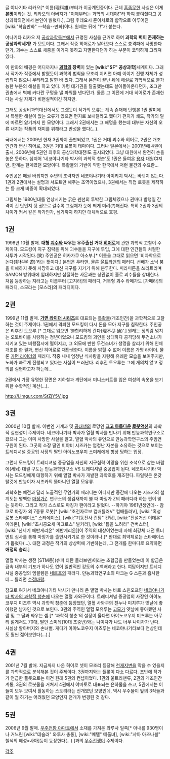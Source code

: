 글 야나기타 리카오[* 이름(理科雄)부터가 이공계인증이다. 근데 [[흠좀무]]한 사실은 이게 '''[[본명]]'''이라는 것. 리카오의 아버지가 "이제부터는 과학의 시대야!"라 하여 붙여줬다고 공상과학외전에서 본인이 밝혔다.], 그림 후데요시 쥰이치로의 합작으로 이루어진 [wiki:"학습만화" --학습--만화]이다. 원제는 뒤에 "!"가 붙는다.

야나기타 리카오 저 [[공상과학독본]]에서 규명된 사실을 근거로 하여 '''과학의 벽이 존재하는 공상과학세계!''' 가 모토이다. 그래서 작중 히어로가 날아오다 스스로 충격파에 사망한다던가, 괴수는 스스로 체중을 이기지 못하고 자멸한다던가 하는 부분이 코믹하게 그려져 있다.

이 만화의 배경은 어디까지나 '''[[과학]]의 장벽'''이 있는 '''[wiki:"SF" 공상과학]'''세계이다. 그래서 작가가 작중에서 밝혔듯이 과학의 법칙을 모조리 지키면 아예 이야기 진행 자체가 성립되지 않으니 무리라고 밝힌 바 있다. 그래서 본편이 끝난 뒤에 해설로 과학적으로 불가능한 부분의 해설을 하고 있다. 가령 대기권을 탈출했는데도 살아돌아온다던가, 조그만 권총에서 벽에 커다란 구멍을 낼 파워를 낸다던가. 물론 그 이전에 거대 히어로가 존재한다는 사실 자체가 비현실적이긴 하지만.

그래도 공상비과학대전에서도 그랬듯이 작가의 오류는 계속 존재해 단행본 1권 말미에서 특별한 해설이 없는 오류가 있으면 편지로 보내달라고 했다가 편지가 쇄도, 작가의 말에 따르면 앓기까지 한 모양이다. 그래서 2권에서는 그 해명을 했는데 대부분 자신의 오류 내지는 작품의 재미를 위해라고 반성을 했다(…).

국내에서는 2009년 현재 3권까지 출판되었고, 1권은 거대 괴수와 히어로, 2권은 개조인간과 변신 히어로, 3권은 거대 로봇이 테마이다. 그러나 일본에서는 2001년에 4권이 출시, 2006년에 5권인 최후의 공상과학대전!도 출시되었다. 그냥 대원에서 완전히 손을 놓은 듯하다. 심지어 '네코야나기타 박사의 과학적 청춘'도 1권은 들여온 [[용자]] 대원CI지만, 한계는 한계였던 모양이다. 특촬물의 기반이 약한 한국에서 저런 물건의 수요란...

주인공은 매권 바뀌지만 주변의 조력자인 네코야나기타 아이키치 박사는 바뀌지 않는다. 1권과 2권에서는 설명과 서포트만 해주는 조역이었으나, 3권에서는 직접 로봇을 제작하는 등 크게 비중이 확대되었다. 

그림체는 1980년대를 연상시키는 굵은 펜선의 투박한 그림체였으나 권마다 발행일 간격이 긴 탓인지 뒷 권으로 갈수록 그림체가 눈에 띄게 미려(?)해진다. 특히 2권과 3권의 차이가 커서 같은 작가인가, 싶기까지 하지만 대체적으로 호평.

== 1권 ==
1998년 10월 발매. '''대형 [[괴수]]와 싸우는 우주출신 거대 [[히어로]]'''에 관한 과학적 고찰이 주제이다.
모드킹이 지구 침략을 위해 괴수들을 지구에 투입, 그에 대한 인간들의 처절한 사투가 시작된다.(笑) 주인공은 히카가쿠 아소부.[* 이름을 그대로 읽으면 '비과학으로 논다(非科学 遊)'라는 뜻이다.] 본업은 우타맨. 물론 [[울트라맨]]의 패러디.
선배가 소닉 붐을 이해하지 못해 사망하고 대신 지구를 지키기 위해 분투한다. 피라미돈을 쓰러트리며 SAMON 방위대에 입대하지만 삽질하는 사몬과는 상관없이 홀로 괴수들을 상대한다. 처음 등장하는 지라고는 이름부터 [고지라]의 패러디, 거북형 괴수 라메가도 [가메라]의 패러디, 스모라는 [모스라]의 패러디이다.

== 2권 ==
1999년 11월 발매. '''[[가면 라이더 시리즈]]'''로 대표되는 [[특촬물]](개조인간)을 과학적으로 고찰하는 것이 주제이다.
1권에서 격퇴한 모드킹이 다시 돈을 모아 지구를 침략한다. 주인공은 리후진 토오루.[* 그대로 읽으면 '불합리하게 간다(理不尽 通)'.] 원래는 정의감 넘치는 오토바이를 사랑하는 청년이었으나 모드킹의 괴인을 상대하다 공격당해 두건소녀가 지키고 있는 비행접시에 떨어지고, 그 외모에 반한 두건소녀가 생명을 살리기 위해 인체개조를 한 결과, 변신 히어로로 재탄생한다.
이름을 밝힐 수 없어 이름은 가명 라이더. 물론 [[가면 라이더]]의 패러디. 작중 내내 엄청난 식사량을 자랑해 유쾌한 모습을 보여주지만, 노화가 빠르게 진행되고 있다는 사실이 드러난다. 리후진 토오루는 그에 개의치 않고 정의를 실현하고자 하는데...

2권에서 가장 유명한 장면은 지하철과 계단에서 미니스커트를 입은 여성의 속옷을 보기 위한 수학적인 계산(...).

http://i.imgur.com/StZjY5V.jpg
== 3권 ==
2000년 10월 발매. 이번엔 기계과 및 [[공대]]생의 로망인 '''[[크고 아름다운]] [[로봇]]액션'''의 과학적 실현성이 주제이다.
네코야나기타 박사가 열혈 박사를 만나기 위해 만능과학연구소로 왔으나 그는 이미 사망한 사실을 알고, 열혈 박사의 유언으로 만능과학연구소의 주임연구원이 된다. 그곳의 소장 딸인 미야비 시즈카는 엄청난 자본을 소유하는 것으로 보이는 트레디셔널 중공업 사장의 딸인 아야노코우지 스미레에게 항상 당하는 입장.

그런데 모드킹이 트레디셔널 중공업을 자신의 지구침략 야망을 위한 초석으로 삼는 바람에(세뇌) 대결 구도는 만능과학연구소 VS 트레디셔널 중공업이 된다. 네코야나기타 박사는 모드킹에게 대항하기 위해 열혈 박사가 개발한 과학호를 개조한다. 파일럿은 온갖 탈것에 만능이자 시즈카의 똘마니인 열혈 모유류.

과학호는 예전과 달리 노골적인 무언가의 패러디는 아니지만 중간에 나오는 시즈카의 설계도는 명백한 [[마징가Z]]. 연구소의 생김새까지 볼 때 마징가 Z의 패러디라 하는 편이 맞는 듯하다. 그리고 작가 스스로도 마징가 팬이라고 밝혔다. --하기야 1961년생인데--
참고로 마징가 외 7종류 로봇[* [wiki:"초전자로보 컴배틀러V" 컴배틀러V], [wiki:"혹성로봇 스타에이스" 스타에이스], [wiki:"기동전사 건담" 건담], [wiki:"전설거신 이데온" 이데온], [wiki:"초시공요새 마크로스" 발키리], [wiki:"톱을 노려라" 건버스터], [wiki:"신세기 에반게리온" 에반게리온]]이 주역의 대상이었는데 자체 최강체 대전 토너먼트 심사를 통해 마징가를 출연시키기로 한 것이라나.[* 반대로 최약체로는 스타에이스가 뽑혔다(...). 대전 과정은 작가의 상상력에 기반하는데, 그 전개를 한마디로 요약하면 '''애정의 승리'''.]

열혈 박사는 생전 [STM동](슈퍼 티탄 몰리브덴)이라는 초합금을 만들었는데 이 합금은 금속 내부의 기포가 하나도 없어 일반적인 강도의 수백배라고 한다. 여담이지만 트레디셔널 중공업의 엠블렘은 [[네르프]]의 패러디. 만능과학연구소의 마크는 G 스톤과 흡사한데... 틀리면 [[수정바람]].

참고로 여기서 네코야나기타 박사가 만나러 온 열혈 박사는 바로 스핀오프인 [[네코야나기타 박사의 과학적 청춘]]에 나오는 열혈 사와구이다. 트래디셔널 중공업의 사장인 아야노코우지 미츠루 역시 과학적 청춘에 등장했던, 열혈 사와구의 친누나 미치루가 옛날에 좋아했던 남자인 것으로 보인다. 3권의 주역인 열혈 모유루는 [[고모]]가 옛날에 좋아했던 사람 및 그 딸과 싸우는 셈.[* '과학적 청춘'의 설정이 옳다면 아야노코우지 미츠루는 아무리 젊게쳐도 70대, 딸인 스미레(10대 초중반)와는 나이차가 나도 너무 나이차가 난다. 사실상 할아버지와 손녀뻘. 게다가 아야노코우지 미츠루는 네코야나기타보다 연상인데도 훨씬 젊어보인다(...).]

== 4권 ==
2001년 7월 발매. 지금까지 나온 히어로 셋이 모조리 등장해 [[천재지변]]을 막을 수 있을지를 과학적으로 분석해본 것이 주제이다. 3권까지와는 플롯이 다소 다르다.
초반에 작가가 언급한 플롯으로는 이건 원래 5권의 컨셉이었다. 1권의 울트라맨류, 2권의 개조인간 계통, 3권의 로봇물을 거쳐서 4권에서 야마토로 대표되는 은하물을 쓰고, 5권에서는 이들이 모두 모여서 활동하는 스토리라는 전개였던 모양인데, 역시 우주물이 앞의 3작들과 같이 뭘 하기는 어려웠던 모양인지 전개가 변경된 것 같다.

== 5권 ==
2006년 9월 발매. [[우주전함 야마토]]에서 소재를 가져온 와루사 일족[* 아내를 930명이나 거느린 [wiki:"데슬러" 와루사 총통], [wiki:"메텔" 메톨녀], [wiki:"샤아 아즈나블" 칠색의 혜성=사아]등이 등장한다(...).]과의 [[우주]][[전쟁]]이 주제이다.

[[각주]]
